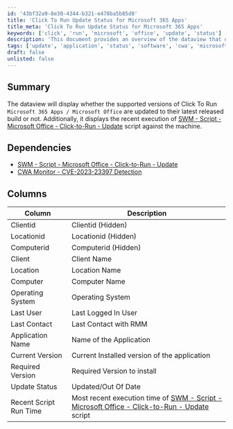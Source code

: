 ```yaml
---
id: '43bf32a9-8e30-4344-b321-e478ba5b85d8'
title: 'Click To Run Update Status for Microsoft 365 Apps'
title_meta: 'Click To Run Update Status for Microsoft 365 Apps'
keywords: ['click', 'run', 'microsoft', 'office', 'update', 'status']
description: 'This document provides an overview of the dataview that displays the update status of supported versions of Click To Run Microsoft 365 Apps. It includes information on the recent execution of the update script and the current application versions installed on various machines.'
tags: ['update', 'application', 'status', 'software', 'cwa', 'microsoft', 'office']
draft: false
unlisted: false
---
```

## Summary

The dataview will display whether the supported versions of Click To Run `Microsoft 365 Apps / Microsoft Office` are updated to their latest released build or not. Additionally, it displays the recent execution of [SWM - Script - Microsoft Office - Click-to-Run - Update](https://proval.itglue.com/DOC-5078775-8141293) script against the machine.

## Dependencies

- [SWM - Script - Microsoft Office - Click-to-Run - Update](https://proval.itglue.com/DOC-5078775-8141293)  
- [CWA Monitor - CVE-2023-23397 Detection](https://proval.itglue.com/DOC-5078775-12401051)  

## Columns

| Column                | Description                                             |
|----------------------|---------------------------------------------------------|
| Clientid             | Clientid (Hidden)                                      |
| Locationid           | Locationid (Hidden)                                    |
| Computerid           | Computerid (Hidden)                                    |
| Client               | Client Name                                            |
| Location             | Location Name                                          |
| Computer             | Computer Name                                          |
| Operating System     | Operating System                                       |
| Last User            | Last Logged In User                                    |
| Last Contact         | Last Contact with RMM                                  |
| Application Name     | Name of the Application                                 |
| Current Version      | Current Installed version of the application           |
| Required Version     | Required Version to install                             |
| Update Status        | Updated/Out Of Date                                    |
| Recent Script Run Time| Most recent execution time of [SWM - Script - Microsoft Office - Click-to-Run - Update](https://proval.itglue.com/DOC-5078775-8141293) script |












